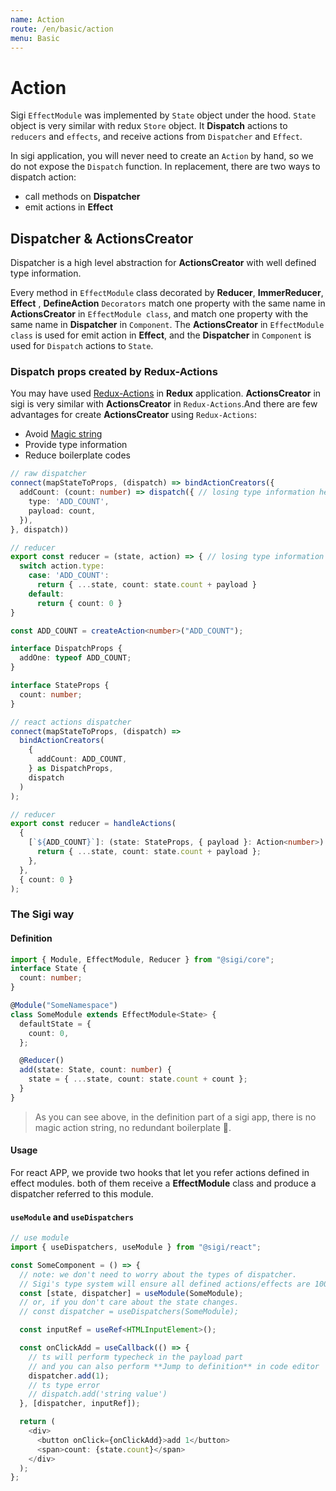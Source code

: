 ```yaml
---
name: Action
route: /en/basic/action
menu: Basic
---
```


# Action

Sigi `EffectModule` was implemented by `State` object under the hood. `State` object is very similar with redux `Store` object. It **Dispatch** actions to `reducers` and `effects`, and receive actions from `Dispatcher` and `Effect`.

In sigi application, you will never need to create an `Action` by hand, so we do not expose the `Dispatch` function.
In replacement, there are two ways to dispatch action:

- call methods on **Dispatcher**
- emit actions in **Effect**

## Dispatcher & ActionsCreator

Dispatcher is a high level abstraction for **ActionsCreator** with well defined type information.

Every method in `EffectModule` class decorated by **Reducer**, **ImmerReducer**, **Effect** , **DefineAction** `Decorators` match one property with the same name in **ActionsCreator** in `EffectModule class`, and match one property with the same name in **Dispatcher** in `Component`. The **ActionsCreator** in `EffectModule class` is used for emit action in **Effect**, and the **Dispatcher** in `Component` is used for `Dispatch` actions to `State`.

### Dispatch props created by Redux-Actions

You may have used [Redux-Actions](https://github.com/redux-utilities/redux-actions) in **Redux** application. **ActionsCreator** in sigi is very similar with **ActionsCreator** in `Redux-Actions`.And there are few advantages for create **ActionsCreator** using `Redux-Actions`:

- Avoid [Magic string](<https://en.wikipedia.org/wiki/Magic_number_(programming)>)
- Provide type information
- Reduce boilerplate codes

```ts
// raw dispatcher
connect(mapStateToProps, (dispatch) => bindActionCreators({
  addCount: (count: number) => dispatch({ // losing type information here
    type: 'ADD_COUNT',
    payload: count,
  }),
}, dispatch))

// reducer
export const reducer = (state, action) => { // losing type information here
  switch action.type:
    case: 'ADD_COUNT':
      return { ...state, count: state.count + payload }
    default:
      return { count: 0 }
}
```

```typescript
const ADD_COUNT = createAction<number>("ADD_COUNT");

interface DispatchProps {
  addOne: typeof ADD_COUNT;
}

interface StateProps {
  count: number;
}

// react actions dispatcher
connect(mapStateToProps, (dispatch) =>
  bindActionCreators(
    {
      addCount: ADD_COUNT,
    } as DispatchProps,
    dispatch
  )
);

// reducer
export const reducer = handleActions(
  {
    [`${ADD_COUNT}`]: (state: StateProps, { payload }: Action<number>) => {
      return { ...state, count: state.count + payload };
    },
  },
  { count: 0 }
);
```

### The Sigi way

#### Definition

```ts
import { Module, EffectModule, Reducer } from "@sigi/core";
interface State {
  count: number;
}

@Module("SomeNamespace")
class SomeModule extends EffectModule<State> {
  defaultState = {
    count: 0,
  };

  @Reducer()
  add(state: State, count: number) {
    state = { ...state, count: state.count + count };
  }
}
```

> As you can see above, in the definition part of a sigi app, there is no magic action string,
> no redundant boilerplate 🤯.

#### Usage

For react APP, we provide two hooks that let you refer actions defined in effect modules.
both of them receive a **EffectModule** class and produce a dispatcher referred to this module.

#### `useModule` and `useDispatchers`

```ts
// use module
import { useDispatchers, useModule } from "@sigi/react";

const SomeComponent = () => {
  // note: we don't need to worry about the types of dispatcher.
  // Sigi's type system will ensure all defined actions/effects are 100% accurate referred in dispatcher
  const [state, dispatcher] = useModule(SomeModule);
  // or, if you don't care about the state changes.
  // const dispatcher = useDispatchers(SomeModule);

  const inputRef = useRef<HTMLInputElement>();

  const onClickAdd = useCallback(() => {
    // ts will perform typecheck in the payload part
    // and you can also perform **Jump to definition** in code editor
    dispatcher.add(1);
    // ts type error
    // dispatch.add('string value')
  }, [dispatcher, inputRef]);

  return (
    <div>
      <button onClick={onClickAdd}>add 1</button>
      <span>count: {state.count}</span>
    </div>
  );
};
```
